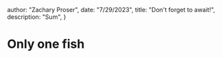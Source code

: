 



  author: "Zachary Proser",
  date: "7/29/2023",
  title: "Don't forget to await!",
  description: "Sum", 
 }

  
 # Only one fish
  
